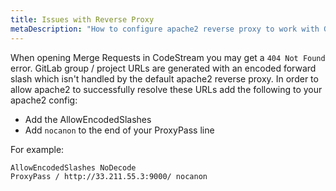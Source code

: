 ```yaml
---
title: Issues with Reverse Proxy
metaDescription: "How to configure apache2 reverse proxy to work with Gitlab"
---
```


When opening Merge Requests in CodeStream you may get a `404 Not Found` error. GitLab group / project URLs are
generated with an encoded forward slash which isn't handled by the default apache2 reverse proxy. In order to allow
apache2 to successfully resolve these URLs add the following to your apache2 config:

* Add the AllowEncodedSlashes
* Add `nocanon` to the end of your ProxyPass line

For example:

```
AllowEncodedSlashes NoDecode
ProxyPass / http://33.211.55.3:9000/ nocanon
```
